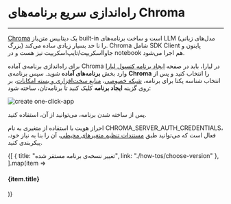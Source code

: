 
<Layout>

# راه‌اندازی سریع برنامه‌های Chroma
<hr className="mb-2" />

<a href="https://github.com/chroma-core/chroma" className="blue-link">Chroma</a> یک دیتابیس متن‌باز built-in است و ساخت برنامه‌های LLM (مدل‌های زبانی بزرگ) را تا حد بسیار زیادی ساده می‌کند. Chroma شامل SDK Client پایتون و جاوااسکریپت/تایپ‌اسکریپت نیز هست و در notebook هم اجرا می‌شود.


<div className="h-4" />

برای راه‌اندازی برنامه‌ی آماده Chroma در لیارا، باید در صفحه <a href="https://console.liara.ir/apps/create" className="blue-link">ایجاد برنامه‌ کنسول لیارا</a> وارد بخش <b>برنامه‌های آماده</b> شوید.
سپس برنامه‌ی <b>Chroma</b> 
را انتخاب کنید و پس از انتخاب شناسه یکتا برای برنامه، <a href="/paas/details/private-network" className="blue-link">شبکه خصوصی</a>، <a href="/paas/details/plans/about" className="blue-link">منابع سخت‌افزاری و بسته امکانات</a>، بر روی گزینه <b>ایجاد برنامه</b> کلیک کنید تا برنامه‌تان، ساخته شود:
<div className="h-4" />
<img src="https://files.liara.ir/docs/chroma/chroma.gif" alt="create one-click-app" />


<div className="h-4" />

پس از ساخته شدن برنامه، می‌توانید از آن، استفاده کنید.
<div className="h-2" />
<Alert variant="info">
<p>
احراز هویت با استفاده از متغیری به نام <Important>CHROMA_SERVER_AUTH_CREDENTIALS</Important>، فعال است که می‌توانید طبق <a href="/paas/details/envs" className="blue-link">مستندات تنظیم متغیرهای محیطی</a>، آن را بنا به نیاز خود، پیکربندی کنید.
</p>
</Alert>

<Section id="see-also" title="همچنین بخوانید:" />

<div className='h-2' />
<div className="grid md:grid-cols-1 gap-4">
            {[
      {
        title: "تغییر نسخه‌ی برنامه مستقر شده",
        link: "./how-tos/choose-version"
      },
  ].map(item =>
    <Link href={item.link}>
    <Card className="flex cursor-pointer w-full items-center justify-between">
        <div className="flex items-center gap-3">
        <h4>
            {item.title}
        </h4>
        </div>
        <GoArrowLeft className="ml-1" />
    </Card>
    </Link>
            )}
</div>


</Layout>